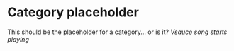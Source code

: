 # Category placeholder

This should be the placeholder for a category... or is it?
*Vsauce song starts playing*